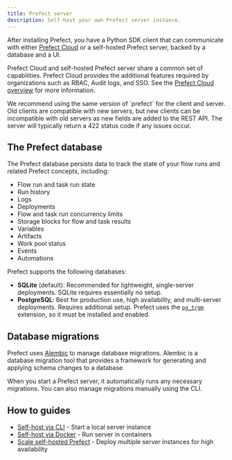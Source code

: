 ```yaml
---
title: Prefect server
description: Self-host your own Prefect server instance.
---
```


After installing Prefect, you have a Python SDK client that can communicate with either [Prefect Cloud](/v3/how-to-guides/cloud/connect-to-cloud) or a self-hosted Prefect server, backed by a database and a UI.

Prefect Cloud and self-hosted Prefect server share a common set of capabilities. Prefect Cloud provides the additional features required by organizations such as RBAC, Audit logs, and SSO. See the [Prefect Cloud overview](/v3/how-to-guides/cloud/connect-to-cloud) for more information.

<Warning>
We recommend using the same version of `prefect` for the client and server.
Old clients are compatible with new servers, but new clients can be incompatible with old servers as new fields are added to the REST API.
The server will typically return a 422 status code if any issues occur.
</Warning>

## The Prefect database

The Prefect database persists data to track the state of your flow runs and related Prefect concepts, including:

- Flow run and task run state
- Run history
- Logs
- Deployments
- Flow and task run concurrency limits
- Storage blocks for flow and task results
- Variables
- Artifacts
- Work pool status
- Events
- Automations

Prefect supports the following databases:

- **SQLite** (default): Recommended for lightweight, single-server deployments. SQLite requires essentially no setup.
- **PostgreSQL**: Best for production use, high availability, and multi-server deployments. Requires additional setup. Prefect uses the [`pg_trgm`](https://www.postgresql.org/docs/current/pgtrgm.html) extension, so it must be installed and enabled.

## Database migrations

Prefect uses [Alembic](https://alembic.sqlalchemy.org/en/latest/) to manage database migrations. Alembic is a database migration tool that provides a framework for generating and applying schema changes to a database.

When you start a Prefect server, it automatically runs any necessary migrations. You can also manage migrations manually using the CLI.

## How to guides

- [Self-host via CLI](/v3/how-to-guides/self-hosted/server-cli) - Start a local server instance
- [Self-host via Docker](/v3/how-to-guides/self-hosted/server-docker) - Run server in containers
- [Scale self-hosted Prefect](/v3/advanced/self-hosted) - Deploy multiple server instances for high availability